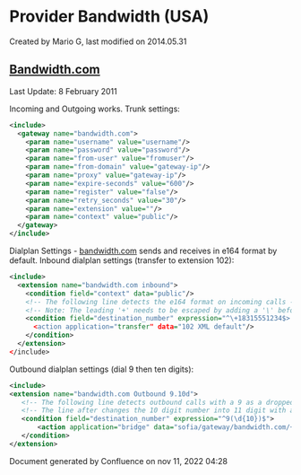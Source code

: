 
# Provider Bandwidth (USA) 

 Created by  Mario G, last modified on 2014.05.31

## [Bandwidth.com](http://Bandwidth.com)

Last Update: 8 February 2011

Incoming and Outgoing works. Trunk settings:

```xml
<include>
  <gateway name="bandwidth.com">
    <param name="username" value="username"/>
    <param name="password" value="password"/>
    <param name="from-user" value="fromuser"/>
    <param name="from-domain" value="gateway-ip"/>
    <param name="proxy" value="gateway-ip"/>
    <param name="expire-seconds" value="600"/>
    <param name="register" value="false"/>
    <param name="retry_seconds" value="30"/>
    <param name="extension" value=""/>
    <param name="context" value="public"/>
  </gateway>   
</include>
```

Dialplan Settings - [bandwidth.com](http://bandwidth.com) sends and receives in e164 format by default. Inbound dialplan settings (transfer to extension 102):

```xml
<include>
  <extension name="bandwidth.com inbound">
    <condition field="context" data="public"/>
    <!-- The following line detects the e164 format on incoming calls -->
    <!-- Note: The leading '+' needs to be escaped by adding a '\' before it -->
    <condition field="destination_number" expression="^\+18315551234$>
      <action application="transfer" data="102 XML default"/>
    </condition>
  </extension>
</include> 
```

Outbound dialplan settings (dial 9 then ten digits):

```xml
<include>
<extension name="bandwidth.com Outbound 9.10d">
   <!-- The following line detects outbound calls with a 9 as a dropped prefix -->
   <!-- The line after changes the 10 digit number into 11 digit with a leading '+' -->
   <condition field="destination_number" expression="^9(\d{10})$">
       <action application="bridge" data="sofia/gateway/bandwidth.com/+1$1"/>
   </condition>
</extension> 
```

Document generated by Confluence on nov 11, 2022 04:28
